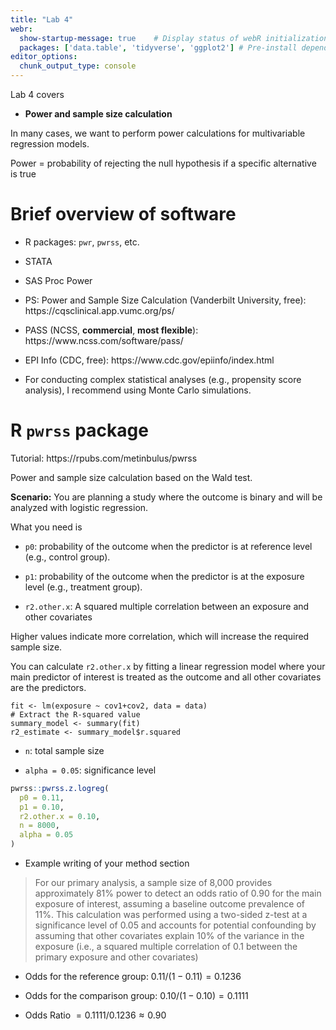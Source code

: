 ```yaml
---
title: "Lab 4"
webr:  
  show-startup-message: true    # Display status of webR initialization
  packages: ['data.table', 'tidyverse', 'ggplot2'] # Pre-install dependency
editor_options: 
  chunk_output_type: console
---
```


Lab 4 covers 

* **Power and sample size calculation** 

In many cases, we want to perform power calculations for multivariable regression models.

:::callout-note
Power = probability of rejecting the null hypothesis if a specific alternative is true
:::

# Brief overview of software

* R packages: `pwr`, `pwrss`, etc.

* STATA

* SAS Proc Power

* PS: Power and Sample Size Calculation (Vanderbilt University, free): https://cqsclinical.app.vumc.org/ps/

* PASS (NCSS, **commercial**, **most flexible**): https://www.ncss.com/software/pass/

* EPI Info (CDC, free): https://www.cdc.gov/epiinfo/index.html

* For conducting complex statistical analyses (e.g., propensity score analysis), I recommend using Monte Carlo simulations.

# R `pwrss` package

Tutorial: https://rpubs.com/metinbulus/pwrss

Power and sample size calculation based on the Wald test.

**Scenario:** You are planning a study where the outcome is binary and will be analyzed with logistic regression.

What you need is 

* `p0`: probability of the outcome when the predictor is at reference level (e.g., control group).

* `p1`: probability of the outcome when the predictor is at the exposure level (e.g., treatment group).

* `r2.other.x`: A squared multiple correlation between an exposure and other covariates

Higher values indicate more correlation, which will increase the required sample size.

You can calculate `r2.other.x` by fitting a linear regression model where your main predictor of interest is treated as the outcome and all other covariates are the predictors. 

```
fit <- lm(exposure ~ cov1+cov2, data = data)
# Extract the R-squared value
summary_model <- summary(fit)
r2_estimate <- summary_model$r.squared
```

* `n`: total sample size

* `alpha = 0.05`: significance level

```r
pwrss::pwrss.z.logreg(
  p0 = 0.11,
  p1 = 0.10,
  r2.other.x = 0.10,
  n = 8000,
  alpha = 0.05
)
```

* Example writing of your method section

>For our primary analysis, a sample size of 8,000 provides approximately 81% power to detect an odds ratio of 0.90 for the main exposure of interest, assuming a baseline outcome prevalence of 11%. This calculation was performed using a two-sided z-test at a significance level of 0.05 and accounts for potential confounding by assuming that other covariates explain 10% of the variance in the exposure (i.e., a squared multiple correlation of 0.1 between the primary exposure and other covariates)

:::callout-note

* Odds for the reference group: $0.11/(1−0.11)=0.1236$

* Odds for the comparison group: $0.10/(1−0.10)=0.1111$

* Odds Ratio $= 0.1111/0.1236 \approx 0.90$
:::
